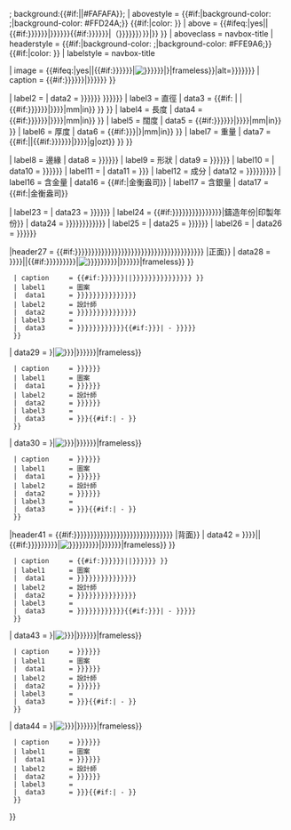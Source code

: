 {{Infobox
| bodyclass   = vcard
| child       = {{{child}}}
| bodystyle   = width:{{#if:{{{tablewidth|}}}|{{px|{{{tablewidth}}}}}|275px}}; background:{{#if:{{{background|}}}|{{{background}}}|#FAFAFA}};
| abovestyle  = {{#if:{{{color|}}}|background-color: {{{color}}};|background-color: #FFD24A;}} {{#if:{{{fontcolor|}}}|color: {{{fontcolor}}} }}
| above       = {{#ifeq:{{{child|}}}|yes||{{#if:{{{Denomination|{{{面额|{{{面額|}}}}}}}}}|{{{Denomination|{{{面额|{{{面額}}}}}}}}}{{#if:{{{Country|{{{国家|{{{國家|}}}}}}}}}|（{{{Country|{{{国家|{{{國家}}}}}}}}}）}}|{{PAGENAME}}}} }}
| aboveclass  = navbox-title
| headerstyle = {{#if:{{{color|}}}|background-color: {{{color}}};|background-color: #FFE9A6;}} {{#if:{{{fontcolor|}}}|color:{{{fontcolor}}} }}
| labelstyle  = navbox-title

| image       = {{#ifeq:{{{child|}}}|yes||{{#if:{{{Image|{{{图案|{{{圖案|}}}}}}}}}|[[File:{{{Image|{{{图案|{{{圖案}}}}}}}}}|{{px|{{{Image Size|{{{Image size|150px}}}}}}|frameless}}|alt={{{alt|{{{imgalt|}}}}}}]]}}}}
| caption     = {{#if:{{{Image|{{{图案|{{{圖案|}}}}}}}}}|{{{Caption|{{{图说|{{{圖說|}}}}}}}}} }}

| label2     = {{nowrap|價值}}
|  data2     = {{{Value|{{{价值|{{{價值|}}}}}}}}} {{{Unit|{{{单位|{{{單位|}}}}}}}}}
| label3     = 直徑
|  data3     = {{#if:{{{Diameter_special|}}} | {{{Diameter_special}}} | {{#if:{{{Diameter|{{{直径|{{{直徑|}}}}}}}}}|{{convert|{{{Diameter|{{{直径|{{{直徑|}}}}}}}}}|mm|in}} }} }}
| label4     = 長度
|  data4     = {{#if:{{{Height|{{{长度|{{{長度|}}}}}}}}}|{{convert|{{{Height|{{{长度|{{{長度|}}}}}}}}}|mm|in}} }}
| label5     = 闊度
|  data5     = {{#if:{{{Width|{{{阔度|{{{闊度|}}}}}}}}}|{{convert|{{{Width|{{{阔度|{{{闊度|}}}}}}}}}|mm|in}} }}
| label6     = 厚度
|  data6     = {{#if:{{{Thickness|{{{厚度|}}}}}}|{{convert|{{{Thickness|{{{厚度|}}}}}}|mm|in}} }}
| label7     = 重量
|  data7     = {{#if:{{{Mass_special|}}}|{{{Mass_special}}}|{{#if:{{{Mass|{{{Weight|{{{重量|}}}}}}}}}|{{convert|{{{Mass|{{{Weight|{{{重量|}}}}}}}}}|g|ozt}} }} }}

| label8     = 邊緣
|  data8     = {{{Edge|{{{边缘|{{{邊緣|}}}}}}}}}
| label9     = 形狀
|  data9     = {{{Shape|{{{形状|{{{形狀|}}}}}}}}}
| label10    = {{nowrap|中心直徑}}
|  data10    = {{{Center Hole Diameter|{{{中心直径|{{{中心直徑|}}}}}}}}}
| label11    = {{nowrap|硬幣取向}}
|  data11    = {{{Orientation|{{{取向|}}}}}}
| label12    = 成分
|  data12    = {{{Composition|{{{Paper Type|{{{材料|{{{原材料|}}}}}}}}}}}}
| label16    = 含金量
|  data16    = {{#if:{{{Gold_troy_oz|}}}|{{{Gold_troy_oz}}}金衡盎司}}
| label17    = 含銀量
|  data17    = {{#if:{{{Silver_troy_oz|}}}|{{{Silver_troy_oz}}}金衡盎司}}

| label23    = {{nowrap|防偽特徵}}
|  data23    = {{{Security Features|{{{防伪特征|{{{防偽特徵|}}}}}}}}}
| label24    = {{#if:{{{Years of Minting|{{{铸造年份|{{{鑄造年份|{{{Diameter|{{{直径|{{{直徑|}}}}}}}}}}}}}}}}}}|鑄造年份|印製年份}}
|  data24    = {{{Years of Minting|{{{Years of Printing|{{{铸造年份|{{{鑄造年份|{{{年份|}}}}}}}}}}}}}}}
| label25    = {{Nowrap|鑄造標記}}
|  data25    = {{{Mint marks|{{{铸造标记|{{{鑄造標記|}}}}}}}}}
| label26    = {{nowrap|目錄編號}}
|  data26    = {{{Catalog Number|{{{编号|{{{編號|}}}}}}}}}

|header27    = {{#if:{{{Obverse|{{{正面|{{{Obverse1|{{{正面1|}}}}}}}}}}}}{{{Obverse Design|{{{正面图案|{{{正面圖案|{{{Obverse1 Design|{{{正面1图案|{{{正面1圖案|}}}}}}}}}}}}}}}}}}{{{Obverse Caption|{{{正面图说|{{{正面圖說|{{{Obverse1 Caption|{{{正面1图说|{{{正面1圖說|}}}}}}}}}}}}}}}}}} |正面}}
|  data28    = {{Infobox
  | child       = yes
  | image       = {{#if:{{{Image|{{{图案|{{{圖案|}}}}}}}}}||{{#if:{{{Obverse|{{{正面|{{{Obverse1|{{{正面1|}}}}}}}}}}}}|[[File:{{{Obverse|{{{正面|{{{Obverse1|{{{正面1}}}}}}}}}}}}|{{px|{{{obverse image size|{{{Obverse Image Size|{{{obverseimagesize|150px}}}}}}}}}}}|frameless]]}} }}
  | caption     = {{#if:{{{Image|{{{图案|{{{圖案|}}}}}}}}}||{{{Obverse Caption|{{{正面图说|{{{正面圖說|{{{Obverse1 Caption|{{{正面1图说|{{{正面1圖說|}}}}}}}}}}}}}}}}}} }}
  | label1      = 圖案
  |  data1      = {{{Obverse Design|{{{正面图案|{{{正面圖案|{{{Obverse1 Design|{{{正面1图案|{{{正面1圖案|}}}}}}}}}}}}}}}}}}
  | label2      = 設計師
  |  data2      = {{{Obverse Designer|{{{正面设计师|{{{正面設計師|{{{Obverse1 Designer|{{{正面1设计师|{{{正面1設計師|}}}}}}}}}}}}}}}}}}
  | label3      = {{nowrap|設計時間}}
  |  data3      = {{{Obverse Design Date|{{{正面日期|{{{Obverse1 Design Date|{{{正面1日期|{{{正面设计日期|}}}}}}}}}}}}}}}{{#if:{{{Obverse Discontinued|{{{Obverse1 Discontinued|}}}}}}| - {{{Obverse Discontinued|{{{Obverse1 Discontinued}}}}}}}}
  }}

|  data29    = {{Infobox
  | child       = yes
  | image       = {{#if:{{{Obverse2|{{{正面2|}}}}}}|[[File:{{{Obverse2|{{{正面2}}}}}}|{{px|{{{obverse2 image size|{{{Obverse2 Image Size|{{{obverse2imagesize|150px}}}}}}}}}}}|frameless]]}}
  | caption     = {{{Obverse2 Caption|{{{正面2图说|{{{正面2圖說|}}}}}}}}}
  | label1      = 圖案
  |  data1      = {{{Obverse2 Design|{{{正面2图案|{{{正面2圖案|}}}}}}}}}
  | label2      = 設計師
  |  data2      = {{{Obverse2 Designer|{{{正面2设计师|{{{正面2設計師|}}}}}}}}}
  | label3      = {{nowrap|設計時間}}
  |  data3      = {{{Obverse2 Design Date|{{{正面2日期|}}}}}}{{#if:{{{Obverse2 Discontinued|}}}| - {{{Obverse2 Discontinued}}}}}
  }}

|  data30    = {{Infobox
  | child       = yes
  | image       = {{#if:{{{Obverse3|{{{正面3|}}}}}}|[[File:{{{Obverse3|{{{正面3}}}}}}|{{px|{{{obverse3 image size|{{{Obverse3 Image Size|{{{obverse3imagesize|150px}}}}}}}}}}}|frameless]]}}
  | caption     = {{{Obverse3 Caption|{{{正面3图说|{{{正面3圖說|}}}}}}}}}
  | label1      = 圖案
  |  data1      = {{{Obverse3 Design|{{{正面3图案|{{{正面3圖案|}}}}}}}}}
  | label2      = 設計師
  |  data2      = {{{Obverse3 Designer|{{{正面3设计师|{{{正面3設計師|}}}}}}}}}
  | label3      = {{nowrap|設計時間}}
  |  data3      = {{{Obverse3 Design Date|{{{正面3日期|}}}}}}{{#if:{{{Obverse3 Discontinued|}}}| - {{{Obverse3 Discontinued}}}}}
  }}

|header41    = {{#if:{{{Reverse|{{{背面|{{{Reverse1|{{{背面1|}}}}}}}}}}}}{{{Reverse Design|{{{背面图案|{{{背面圖案|{{{Reverse1 Design|{{{背面1图案|{{{背面1圖案|}}}}}}}}}}}}}}}}}}{{{Reverse Caption|{{{背面图说|{{{背面圖說|}}}}}}}}} |背面}}
|  data42    = {{Infobox
  | child       = yes
  | image       = {{#if:{{{Image|{{{图案|{{{圖案|}}}}}}}}}||{{#if:{{{Reverse|{{{背面|{{{Reverse1|{{{背面1|}}}}}}}}}}}}|[[File:{{{Reverse|{{{背面|{{{Reverse1|{{{背面1}}}}}}}}}}}}|{{px|{{{reverse image size|{{{Reverse Image Size|{{{reverseimagesize|150px}}}}}}}}}}}|frameless]]}} }}
  | caption     = {{#if:{{{Image|{{{图案|{{{圖案|}}}}}}}}}||{{{Reverse Caption|{{{背面图说|{{{背面圖說|}}}}}}}}} }}
  | label1      = 圖案
  |  data1      = {{{Reverse Design|{{{背面图案|{{{背面圖案|{{{Reverse1 Design|{{{背面1图案|{{{背面1圖案|}}}}}}}}}}}}}}}}}}
  | label2      = 設計師
  |  data2      = {{{Reverse Designer|{{{背面设计师|{{{背面設計師|{{{Reverse1 Designer|{{{背面1设计师|{{{背面1設計師|}}}}}}}}}}}}}}}}}}
  | label3      = {{nowrap|設計時間}}
  |  data3      = {{{Reverse Design Date|{{{背面日期|{{{Reverse1 Design Date|{{{背面1日期|{{{背面设计日期|}}}}}}}}}}}}}}}{{#if:{{{Reverse Discontinued|{{{Reverse1 Discontinued|}}}}}}| - {{{Reverse Discontinued|{{{Reverse1 Discontinued}}}}}}}}
  }}

|  data43    = {{Infobox
  | child       = yes
  | image       = {{#if:{{{Reverse2|{{{背面2|}}}}}}|[[File:{{{Reverse2|{{{背面2}}}}}}|{{px|{{{reverse2 image size|{{{Reverse2 Image Size|{{{reverse2imagesize|150px}}}}}}}}}}}|frameless]]}}
  | caption     = {{{Reverse2 Caption|{{{背面2图说|{{{背面2圖說|}}}}}}}}}
  | label1      = 圖案
  |  data1      = {{{Reverse2 Design|{{{背面2图案|{{{背面2圖案|}}}}}}}}}
  | label2      = 設計師
  |  data2      = {{{Reverse2 Designer|{{{背面2设计师|{{{背面2設計師|}}}}}}}}}
  | label3      = {{nowrap|設計時間}}
  |  data3      = {{{Reverse2 Design Date|{{{背面2日期|}}}}}}{{#if:{{{Reverse2 Discontinued|}}}| - {{{Reverse2 Discontinued}}}}}
  }}

|  data44   = {{Infobox
  | child       = yes
  | image       = {{#if:{{{Reverse3|{{{背面3|}}}}}}|[[File:{{{Reverse3|{{{背面3}}}}}}|{{px|{{{reverse3 image size|{{{Reverse3 Image Size|{{{reverse3imagesize|150px}}}}}}}}}}}|frameless]]}}
  | caption     = {{{Reverse3 Caption|{{{背面3图说|{{{背面3圖說|}}}}}}}}}
  | label1      = 圖案
  |  data1      = {{{Reverse3 Design|{{{背面3图案|{{{背面3圖案|}}}}}}}}}
  | label2      = 設計師
  |  data2      = {{{Reverse3 Designer|{{{背面3设计师|{{{背面3設計師|}}}}}}}}}
  | label3      = {{nowrap|設計時間}}
  |  data3      = {{{Reverse3 Design Date|{{{背面3日期|}}}}}}{{#if:{{{Reverse3 Discontinued|}}}| - {{{Reverse3 Discontinued}}}}}
  }}

}}<noinclude>
<div style="float: left;">
{{documentation}}
</div>
</noinclude>